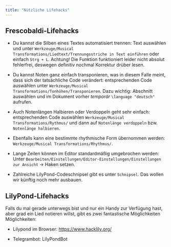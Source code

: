 ```yaml
---
title: "Nützliche Lifehacks"
---
```


## Frescobaldi-Lifehacks

-   Du kannst die Silben eines Textes automatisiert trennen: Text auswählen und unter `Werkzeuge/Musical Transformations/Liedtext/Trennungsstriche in Text einführen` oder einfach `Strg + L`. Achtung! Die Funktion funktioniert leider nicht absolut fehlerfrei, deswegen definitiv nochmal Korrektur drüber lesen.

-   Du kannst Noten ganz einfach transponieren, was in diesem Falle meint, dass sich der tatsächliche Code verändert: entsprechenden Code auswählen unter `Werkzeuge/Musical Transformations/Tonhöhen/Transponieren`. Dazu wichtig: Abschnitt auswählen und im Dokument vorher *temporär* `\language "deutsch"` aufrufen.

-   Auch Notenlängen Halbieren oder Verdoppeln geht sehr einfach: entsprechenden Code auswählen `Werkzeuge/Musical Transformations/Rythmus/` und dann auf `Notenlänge verdoppeln` bzw. `Notenlänge halbieren`.

-   Ebenfalls kann eine bestimmte rhythmische Form übernommen werden: `Werkzeuge/Musical Transformations/Rhythmus/`.

-   Lange Zeilen können im Editor standardmäßig umgebrochen werden: Unter `Bearbeiten/Einstellungen/Editor-Einstellungen/Einstellungen zur Ansicht` -\> Haken setzen.

-   Zahlreiche LilyPond-Codeschnipsel gibt es unter `Schnipsel`. Das wollen wir künftig noch mehr ausbauen.

## LilyPond-Lifehacks {#sec-lilypond}

Falls du mal gerade unterwegs bist und nur ein Handy zur Verfügung hast, aber grad ein Lied notieren willst, gibt es zwei fantastische Möglichkeiten Möglichkeiten:

-   Lilypond im Browser: <https://www.hacklily.org/>

-   Telegrambot: LilyPondBot
